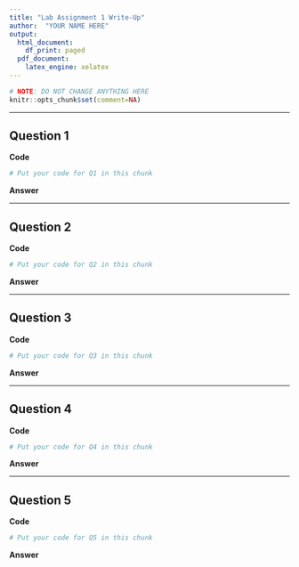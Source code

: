 ```yaml
---
title: "Lab Assignment 1 Write-Up"
author:  "YOUR NAME HERE"
output:
  html_document:
    df_print: paged
  pdf_document:
    latex_engine: xelatex
---
```

```r
# NOTE: DO NOT CHANGE ANYTHING HERE
knitr::opts_chunk$set(comment=NA)
```

---

## Question 1

**Code**
```r
# Put your code for Q1 in this chunk
```
**Answer**

---

\newpage
## Question 2

**Code**
```r
# Put your code for Q2 in this chunk
```
**Answer**

---

\newpage
## Question 3

**Code**
``` r
# Put your code for Q3 in this chunk
```
**Answer**

---

\newpage
## Question 4

**Code**
```r
# Put your code for Q4 in this chunk
```
**Answer**

---

\newpage
## Question 5

**Code**
```r
# Put your code for Q5 in this chunk
```
**Answer**
